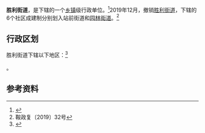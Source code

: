 {{中国乡级行政区|21/03/02/005/000
| 电话区号 = 412
}}

'''胜利街道'''，是{{PRC admin/fullname|21/03/02/005/000|3}}下辖的一个[[乡镇|乡镇]]级行政单位。<ref>{{PRC admin/ref sgc|{{PRC admin/parent|21/03/02/005/000}}}}</ref>2019年12月，撤销[[胜利街道|胜利街道]]，下辖的6个社区成建制分别划入站前街道和[[园林街道|园林街道]]。<ref>鞍政复〔2019〕32号</ref>

== 行政区划 ==

胜利街道下辖以下地区：<ref>{{PRC admin/ref sgc|21/03/02/005/000}}</ref>

{{PRC admin/children|21/03/02/005/000}}。

== 参考资料 ==

{{reflist}}

{{PRC admin/navcat|21/03/02/005/000}}